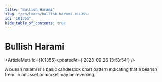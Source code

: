 ```yaml
---
title: "Bullish Harami"
slug: "/en/learn/bullish-harami-101355"
id: "101355"
hide_table_of_contents: true
---
```



# Bullish Harami

<ArticleMeta id={101355} updatedAt={'2023-09-26 13:58:54'} />
<div className='border-solid border-b border-t-0 my-4 border-[var(--ifm-color-gray-300)]' />

A bullish harami is a basic candlestick chart pattern indicating that a bearish trend in an asset or market may be reversing.
